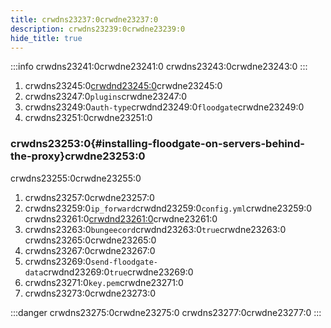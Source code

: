 ```yaml
---
title: crwdns23237:0crwdne23237:0
description: crwdns23239:0crwdne23239:0
hide_title: true
---
```


:::info
crwdns23241:0crwdne23241:0
crwdns23243:0crwdne23243:0
:::

1. crwdns23245:0[crwdnd23245:0](/download/?project=floodgate)crwdne23245:0
2. crwdns23247:0`plugins`crwdne23247:0
3. crwdns23249:0`auth-type`crwdnd23249:0`floodgate`crwdne23249:0
4. crwdns23251:0crwdne23251:0

### crwdns23253:0\{#installing-floodgate-on-servers-behind-the-proxy}crwdne23253:0

crwdns23255:0crwdne23255:0

1. crwdns23257:0crwdne23257:0
2. crwdns23259:0`ip_forward`crwdnd23259:0`config.yml`crwdne23259:0 crwdns23261:0[crwdnd23261:0](https://docs.papermc.io/velocity/player-information-forwarding)crwdne23261:0
3. crwdns23263:0`bungeecord`crwdnd23263:0`true`crwdne23263:0 crwdns23265:0crwdne23265:0
4. crwdns23267:0crwdne23267:0
5. crwdns23269:0`send-floodgate-data`crwdnd23269:0`true`crwdne23269:0
6. crwdns23271:0`key.pem`crwdne23271:0
7. crwdns23273:0crwdne23273:0

:::danger
crwdns23275:0crwdne23275:0 crwdns23277:0crwdne23277:0
:::
